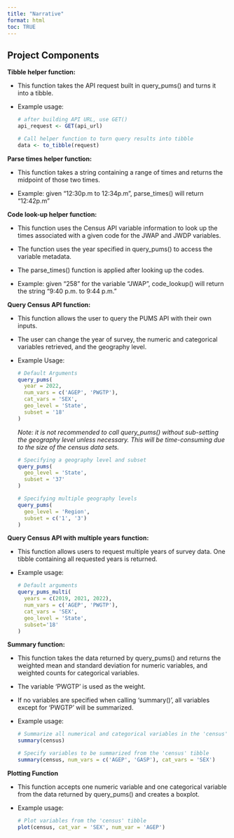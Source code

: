```yaml
---
title: "Narrative"
format: html
toc: TRUE
---
```


## Project Components

**Tibble helper function:**

-   This function takes the API request built in query_pums() and turns it into a tibble.

-   Example usage:

    ``` r
    # after building API URL, use GET()
    api_request <- GET(api_url)

    # Call helper function to turn query results into tibble
    data <- to_tibble(request)
    ```

**Parse times helper function:**

-   This function takes a string containing a range of times and returns the midpoint of those two times.

-   Example: given "12:30p.m to 12:34p.m", parse_times() will return "12:42p.m"

**Code look-up helper function:**

-   This function uses the Census API variable information to look up the times associated with a given code for the JWAP and JWDP variables.

-   The function uses the year specified in query_pums() to access the variable metadata.

-   The parse_times() function is applied after looking up the codes.

-   Example: given "258" for the variable "JWAP", code_lookup() will return the string "9:40 p.m. to 9:44 p.m."

**Query Census API function:**

-   This function allows the user to query the PUMS API with their own inputs.

-   The user can change the year of survey, the numeric and categorical variables retrieved, and the geography level.

-   Example Usage:

    ``` r
    # Default Arguments
    query_pums(
      year = 2022,
      num_vars = c('AGEP', 'PWGTP'),
      cat_vars = 'SEX',
      geo_level = 'State',
      subset = '18'
    )
    ```

    *Note: it is not recommended to call query_pums() without sub-setting the geography level unless necessary. This will be time-consuming due to the size of the census data sets.*

    ``` r
    # Specifying a geography level and subset
    query_pums(
      geo_level = 'State',
      subset = '37'
    )

    # Specifying multiple geography levels
    query_pums(
      geo_level = 'Region',
      subset = c('1', '3')
    )
    ```

**Query Census API with multiple years function:**

-   This function allows users to request multiple years of survey data. One tibble containing all requested years is returned.

-   Example usage:

    ``` r
    # Default arguments
    query_pums_multi(
      years = c(2019, 2021, 2022),
      num_vars = c('AGEP', 'PWGTP'),
      cat_vars = 'SEX',
      geo_level = 'State',
      subset='18'
    )
    ```

**Summary function:**

-   This function takes the data returned by query_pums() and returns the weighted mean and standard deviation for numeric variables, and weighted counts for categorical variables.

-   The variable 'PWGTP' is used as the weight.

-   If no variables are specified when calling 'summary()', all variables except for 'PWGTP' will be summarized.

-   Example usage:

    ``` r
    # Summarize all numerical and categorical variables in the 'census' tibble
    summary(census)

    # Specify variables to be summarized from the 'census' tibble
    summary(census, num_vars = c('AGEP', 'GASP'), cat_vars = 'SEX')
    ```

**Plotting Function**

-   This function accepts one numeric variable and one categorical variable from the data returned by query_pums() and creates a boxplot.

-   Example usage:

    ``` r
    # Plot variables from the 'census' tibble
    plot(census, cat_var = 'SEX', num_var = 'AGEP')
    ```
